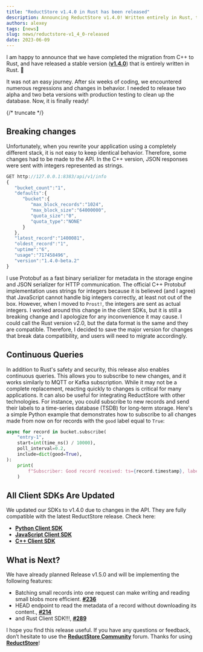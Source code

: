 ```yaml
---
title: "ReductStore v1.4.0 in Rust has been released"
description: Announcing ReductStore v1.4.0! Written entirely in Rust, this version comes with breaking API changes, continuous query additions, and updated client SDKs. Stay tuned for more features in the next release.
authors: alexey
tags: [news]
slug: news/reductstore-v1_4_0-released
date: 2023-06-09
---
```


I am happy to announce that we have completed the migration from C++ to Rust, and have released a stable version ([**v1.4.0**](https://github.com/reductstore/reductstore/releases/tag/v1.4.0)) that is entirely written in Rust. 🤩

It was not an easy journey. After six weeks of coding, we encountered numerous regressions and changes in behavior. I needed to release two alpha and two beta versions with production testing to clean up the database. Now, it is finally ready!

{/* truncate */}

## Breaking changes

Unfortunately, when you rewrite your application using a completely different stack, it is not easy to keep identical behavior. Therefore, some changes had to be made to the API. In the C++ version, JSON responses were sent with integers represented as strings.

```jsx
GET http://127.0.0.1:8383/api/v1/info
{
   "bucket_count":"1",
   "defaults":{
      "bucket":{
         "max_block_records":"1024",
         "max_block_size":"64000000",
         "quota_size":"0",
         "quota_type":"NONE"
      }
   },
   "latest_record":"1400081",
   "oldest_record":"1",
   "uptime":"6",
   "usage":"717458496",
   "version":"1.4.0-beta.2"
}
```

I use Protobuf as a fast binary serializer for metadata in the storage engine and JSON serializer for HTTP communication. The official C++ Protobuf implementation uses strings for integers because it is believed (and I agree) that JavaScript cannot handle big integers correctly, at least not out of the box. However, when I moved to `Prost!`, the integers are sent as actual integers. I worked around this change in the client SDKs, but it is still a breaking change and I apologize for any inconvenience it may cause. I could call the Rust version v2.0, but the data format is the same and they are compatible. Therefore, I decided to save the major version for changes that break data compatibility, and users will need to migrate accordingly.

## Continuous Queries

In addition to Rust's safety and security, this release also enables continuous queries. This allows you to subscribe to new changes, and it works similarly to MQTT or Kafka subscription. While it may not be a complete replacement, reacting quickly to changes is critical for many applications. It can also be useful for integrating ReductStore with other technologies. For instance, you could subscribe to new records and send their labels to a time-series database (TSDB) for long-term storage. Here's a simple Python example that demonstrates how to subscribe to all changes made from now on for records with the `good` label equal to `True`:

```python
async for record in bucket.subscribe(
    "entry-1",
    start=int(time_ns() / 10000),
    poll_interval=0.2,
    include=dict(good=True),
):
    print(
        f"Subscriber: Good record received: ts={record.timestamp}, labels={record.labels}"
    )
```

## All Client SDKs Are Updated

We updated our SDKs to v1.4.0 due to changes in the API. They are fully compatible with the latest ReductStore release. Check here:

- [**Python Client SDK**](https://github.com/reductstore/reduct-py)
- [**JavaScript Client SDK**](https://github.com/reductstore/reduct-js)
- [**C++ Client SDK**](https://github.com/reductstore/reduct-cpp)

## What is Next?

We have already planned Release v1.5.0 and will be implementing the following features:

- Batching small records into one request can make writing and reading small blobs more efficient. [**#236**](https://github.com/reductstore/reductstore/issues/236)
- HEAD endpoint to read the metadata of a record without downloading its content., [**#214**](https://github.com/reductstore/reductstore/issues/214)
- and Rust Client SDK!!!, [**#289**](https://github.com/reductstore/reductstore/issues/289)

I hope you find this release useful. If you have any questions or feedback, don’t hesitate to use the [**ReductStore Community**](https://community.reduct.store) forum.
Thanks for using [**ReductStore**](https://www.reduct.store/)!